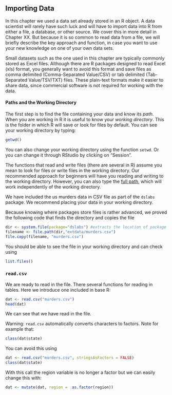## Importing Data

In this chapter we used a data set already stored in an R object. A data scientist will rarely have such luck and will have to import data into R from either a file, a database, or other source. We cover this in more detail in Chapter XX. But because it is so common to read data from a file, we will briefly describe the key approach and function, in case you want to use your new knowledge on one of your own data sets.


Small datasets such as the one used in this chapter are typically commonly stored as Excel files. Although there
are R packages designed to read Excel (xls) format, you generally want
to avoid this format and save files as comma delimited (Comma-Separated
Value/CSV) or tab delimited (Tab-Separated Value/TSV/TXT) files.
These plain-text formats make it easier to share data, since commercial software is not required for working with the data.


#### Paths and the Working Directory

The first step is to find the file containing your data and know its *path*.
When you are working in R it is useful to know your _working directory_. This is the folder in which R will save or look for files by default. You can see your working directory by typing:

```r
getwd()
```

You can also change your working directory using the function `setwd`. Or you can change it through RStudio by clicking on "Session".

The functions that read and write files (there are several in R) assume you mean to look for files or write files in the working directory. Our recommended approach for beginners will have you reading and writing to the working directory. However, you can also type the [full path](http://www.computerhope.com/jargon/a/absopath.htm), which will work independently of the working directory.

We have included the us murders data in CSV file as part of the `dslabs` package. We recommend placing your data in your working directory. 

Because knowing where packages store files is rather advanced, we proved the following code that finds the directory and copies the file

```r
dir <- system.file(package="dslabs") #extracts the location of package
filename <- file.path(dir,"extdata/murders.csv")
file.copy(filename, "murders.csv")
```

You should be able to see the file in your working directory and can check using

```r
list.files()
```

### `read.csv`

We are ready to read in the file. There several functions for reading in tables. Here we introduce one included in base R:

```r
dat <- read.csv("murders.csv")
head(dat)
```

We can see that we have read in the file.

Warning: `read.csv` automatically converts characters to factors. Note for example that: 

```r
class(dat$state)
```

You can avoid this using 
```r
dat <- read.csv("murders.csv", stringsAsFactors = FALSE)
class(dat$state)
```

With this call the region variable is no longer a factor but we can easily change this with:

```r
dat <- mutate(dat, region =  as.factor(region))
```

